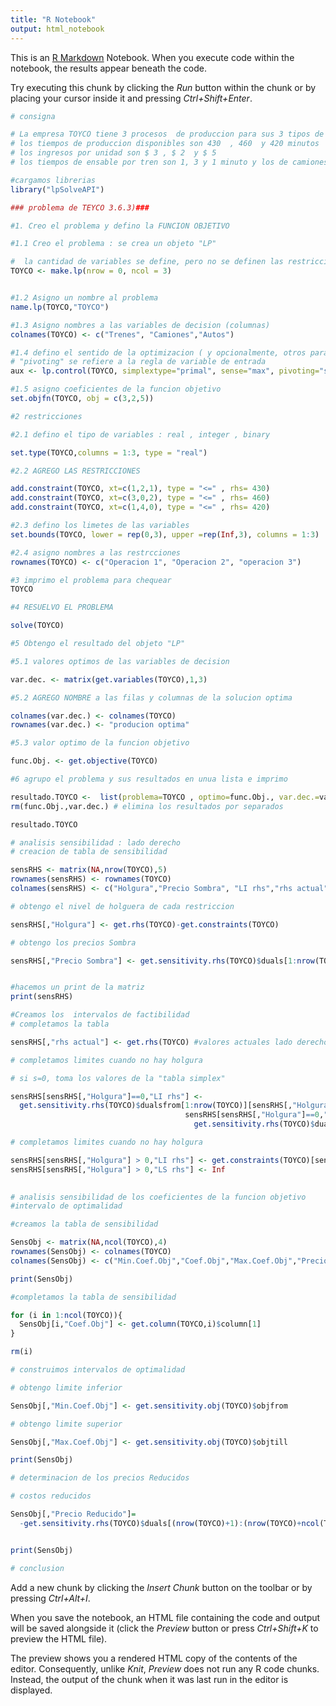 ---
title: "R Notebook"
output: html_notebook
---

This is an [R Markdown](http://rmarkdown.rstudio.com) Notebook. When you execute code within the notebook, the results appear beneath the code. 

Try executing this chunk by clicking the *Run* button within the chunk or by placing your cursor inside it and pressing *Ctrl+Shift+Enter*. 

```{r}

# consigna 

# La empresa TOYCO tiene 3 procesos  de produccion para sus 3 tipos de  juguetes ; trenes , camiones y autos
# los tiempos de produccion disponibles son 430  , 460  y 420 minutos
# los ingresos por unidad son $ 3 , $ 2  y $ 5
# los tiempos de ensable por tren son 1, 3 y 1 minuto y los de camiones 2,0,4 y autos 1 ,2 ,0 minutos

#cargamos librerias 
library("lpSolveAPI")
```


```{r}
### problema de TEYCO 3.6.3)###

#1. Creo el problema y defino la FUNCION OBJETIVO

#1.1 Creo el problema : se crea un objeto "LP"

#  la cantidad de variables se define, pero no se definen las restricciones
TOYCO <- make.lp(nrow = 0, ncol = 3)


#1.2 Asigno un nombre al problema 
name.lp(TOYCO,"TOYCO")

#1.3 Asigno nombres a las variables de decision (columnas)
colnames(TOYCO) <- c("Trenes", "Camiones","Autos")

#1.4 defino el sentido de la optimizacion ( y opcionalmente, otros parametros)
# "pivoting" se refiere a la regla de variable de entrada 
aux <- lp.control(TOYCO, simplextype="primal", sense="max", pivoting="steepestedge")

#1.5 asigno coeficientes de la funcion objetivo
set.objfn(TOYCO, obj = c(3,2,5))

```


```{r}
#2 restricciones 

#2.1 defino el tipo de variables : real , integer , binary 

set.type(TOYCO,columns = 1:3, type = "real")

#2.2 AGREGO LAS RESTRICCIONES

add.constraint(TOYCO, xt=c(1,2,1), type = "<=" , rhs= 430)
add.constraint(TOYCO, xt=c(3,0,2), type = "<=" , rhs= 460)
add.constraint(TOYCO, xt=c(1,4,0), type = "<=" , rhs= 420)

#2.3 defino los limetes de las variables 
set.bounds(TOYCO, lower = rep(0,3), upper =rep(Inf,3), columns = 1:3)

#2.4 asigno nombres a las restrcciones
rownames(TOYCO) <- c("Operacion 1", "Operacion 2", "operacion 3")
```


```{r}
#3 imprimo el problema para chequear
TOYCO
```


```{r}
#4 RESUELVO EL PROBLEMA

solve(TOYCO)
```


```{r}
#5 Obtengo el resultado del objeto "LP"

#5.1 valores optimos de las variables de decision

var.dec. <- matrix(get.variables(TOYCO),1,3)

#5.2 AGREGO NOMBRE a las filas y columnas de la solucion optima 

colnames(var.dec.) <- colnames(TOYCO)
rownames(var.dec.) <- "producion optima"

#5.3 valor optimo de la funcion objetivo

func.Obj. <- get.objective(TOYCO)
```


```{r}

#6 agrupo el problema y sus resultados en unua lista e imprimo

resultado.TOYCO <-  list(problema=TOYCO , optimo=func.Obj., var.dec.=var.dec.)
rm(func.Obj.,var.dec.) # elimina los resultados por separados

resultado.TOYCO
```
```{r}
# analisis sensibilidad : lado derecho
# creacion de tabla de sensibilidad

sensRHS <- matrix(NA,nrow(TOYCO),5)
rownames(sensRHS) <- rownames(TOYCO)
colnames(sensRHS) <- c("Holgura","Precio Sombra", "LI rhs","rhs actual","LS rhs")

# obtengo el nivel de holguera de cada restriccion 

sensRHS[,"Holgura"] <- get.rhs(TOYCO)-get.constraints(TOYCO)

# obtengo los precios Sombra

sensRHS[,"Precio Sombra"] <- get.sensitivity.rhs(TOYCO)$duals[1:nrow(TOYCO)]


#hacemos un print de la matriz
print(sensRHS)

```
```{r}

#Creamos los  intervalos de factibilidad
# completamos la tabla

sensRHS[,"rhs actual"] <- get.rhs(TOYCO) #valores actuales lado derecho

# completamos limites cuando no hay holgura

# si s=0, toma los valores de la "tabla simplex"

sensRHS[sensRHS[,"Holgura"]==0,"LI rhs"] <- 
  get.sensitivity.rhs(TOYCO)$dualsfrom[1:nrow(TOYCO)][sensRHS[,"Holgura"]==0]
                                       sensRHS[sensRHS[,"Holgura"]==0,"LS rhs"]<-
                                         get.sensitivity.rhs(TOYCO)$dualstill[1:nrow(TOYCO)][sensRHS[,"Holgura"]==0]

# completamos limites cuando no hay holgura

sensRHS[sensRHS[,"Holgura"] > 0,"LI rhs"] <- get.constraints(TOYCO)[sensRHS[,"Holgura"]> 0 ]  
sensRHS[sensRHS[,"Holgura"] > 0,"LS rhs"] <- Inf
                                       
```

```{r}
# analisis sensibilidad de los coeficientes de la funcion objetivo
#intervalo de optimalidad

#creamos la tabla de sensibilidad

SensObj <- matrix(NA,ncol(TOYCO),4)
rownames(SensObj) <- colnames(TOYCO)
colnames(SensObj) <- c("Min.Coef.Obj","Coef.Obj","Max.Coef.Obj","Precio Reducido")

print(SensObj)

#completamos la tabla de sensibilidad

for (i in 1:ncol(TOYCO)){
  SensObj[i,"Coef.Obj"] <- get.column(TOYCO,i)$column[1]
}

rm(i)

# construimos intervalos de optimalidad

# obtengo limite inferior

SensObj[,"Min.Coef.Obj"] <- get.sensitivity.obj(TOYCO)$objfrom

# obtengo limite superior

SensObj[,"Max.Coef.Obj"] <- get.sensitivity.obj(TOYCO)$objtill

print(SensObj)

```

```{r}
# determinacion de los precios Reducidos

# costos reducidos

SensObj[,"Precio Reducido"]=
  -get.sensitivity.rhs(TOYCO)$duals[(nrow(TOYCO)+1):(nrow(TOYCO)+ncol(TOYCO))]


print(SensObj)

# conclusion 
```

Add a new chunk by clicking the *Insert Chunk* button on the toolbar or by pressing *Ctrl+Alt+I*.

When you save the notebook, an HTML file containing the code and output will be saved alongside it (click the *Preview* button or press *Ctrl+Shift+K* to preview the HTML file).

The preview shows you a rendered HTML copy of the contents of the editor. Consequently, unlike *Knit*, *Preview* does not run any R code chunks. Instead, the output of the chunk when it was last run in the editor is displayed.
